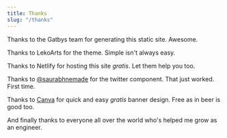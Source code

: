 ```yaml
---
title: Thanks
slug: "/thanks"
---
```


Thanks to the <Link href='https://www.gatsbyjs.com/'>Gatbys</Link> team for generating this static site. Awesome.

Thanks to <Link href='https://github.com/LekoArts/'>LekoArts</Link> for the theme. Simple isn't always easy.

Thanks to <Link href='https://www.netlify.com/'>Netlify</Link> for hosting this site *gratis*. Let them help you too.

Thanks to [@saurabhnemade](https://github.com/saurabhnemade) for the twitter component. That just worked. First time.

Thanks to [Canva](https://www.canva.com/) for quick and easy *gratis* banner design. Free as in beer is good too.

And finally thanks to everyone all over the world who's helped me grow as an engineer.
